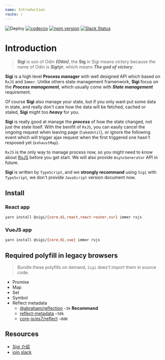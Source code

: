 ```yaml
---
name: Introduction
route: /
---
```


![Deploy](https://github.com/sigi-framework/documents/workflows/Deploy/badge.svg)
[![codecov](https://codecov.io/gh/sigi-framework/sigi/branch/master/graph/badge.svg)](https://codecov.io/gh/sigi-framework/sigi)
[![npm version](https://badge.fury.io/js/%40sigi%2Fcore.svg)](https://badge.fury.io/js/%40sigi%2Fcore)
[![Slack Status](https://img.shields.io/badge/slack-@sigi/framework-green.svg?logo=slack)](https://join.slack.com/t/sigiframework/shared_invite/enQtOTM4ODYwMjQ5OTY5LTRmM2JhYTA1NTA5OWVkZWQzZmVkZjE4OGM0ZjM4NGJlZTliNTZjYjE5OGExMjE3MTNkNGE2NmE1MjM5NDQwNTY)

# Introduction

> **Sigi** is son of Odin ***(Oðin)***, the **Sig** in Sigi means victory because the name of Odin is ***Sigtýr***, which means ***The god of victory***. 


**Sigi** is a high level **Process manager** with well designed API which based on `RxJS` and `Immer`. Unlike others state management framenwork, **Sigi** focus on the ***Process management***, which usually come with ***State management*** requirement.

Of course **Sigi** also manage your state, but if you only want put some data in state, and really don't care how the data will be fetched, cached or staled, **Sigi** might too ***heavy*** for you.

**Sigi** is really good at manage the ***process*** of how the state changed, not just the state itself. With the benifit of `RxJS`, you can easily cancel the ongoing request when leaving page (`takeUntil`), or ignore the following event which will trigger ajax request when the first triggered one hasn't resposed yet (`exhaustMap`).

`RxJS` is the only way to manage process now, so you might need to know about [RxJS](https://rxjs.dev/) before you get start. We will also provide `AsyncGenerator` API in future.

**Sigi** is written by `TypeScript`, and we **strongly recommand** using `Sigi` with `TypeScript`, we don't provide `JavaScript` version document now.

## Install

### React app

```bash
yarn install @sigi/{core,di,react,react-router,ssr} immer rxjs
```

### VueJS app

```bash
yarn install @sigi/{core,di,vue} immer rxjs
```

## Required polyfill in legacy browsers

> Bundle these polyfills on demand, `Sigi` does't import them in source code.

- Promise
- Map
- Set
- Symbol
- Reflect metadata
  - [@abraham/reflection](https://www.npmjs.com/package/@abraham/reflection) `~3k`  **Recommand**
  - [reflect-metadata](https://github.com/rbuckton/reflect-metadata) `~50k`
  - [core-js/es7/reflect](https://github.com/zloirock/core-js) `~80K`

## Resources

- [Sigi 介绍](https://zhuanlan.zhihu.com/p/107132560)
- [join slack](https://join.slack.com/t/sigiframework/shared_invite/enQtOTM4ODYwMjQ5OTY5LTRmM2JhYTA1NTA5OWVkZWQzZmVkZjE4OGM0ZjM4NGJlZTliNTZjYjE5OGExMjE3MTNkNGE2NmE1MjM5NDQwNTY)
